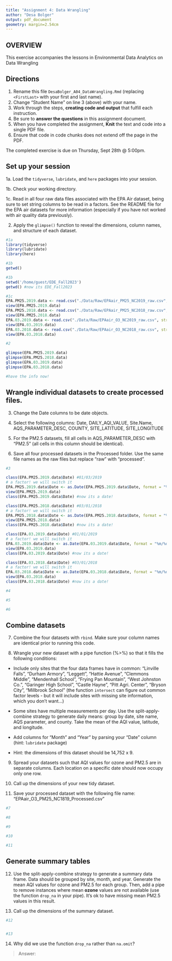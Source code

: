 ```yaml
---
title: "Assignment 4: Data Wrangling"
author: "Desa Bolger"
output: pdf_document
geometry: margin=2.54cm
---
```


## OVERVIEW

This exercise accompanies the lessons in Environmental Data Analytics on Data Wrangling 

## Directions

1. Rename this file `DesaBolger_A04_DataWrangling.Rmd` (replacing `<FirstLast>` with your first and last name).
2. Change "Student Name" on line 3 (above) with your name.
3. Work through the steps, **creating code and output** that fulfill each instruction.
4. Be sure to **answer the questions** in this assignment document.
5. When you have completed the assignment, **Knit** the text and code into a single PDF file.
6. Ensure that code in code chunks does not extend off the page in the PDF.

The completed exercise is due on Thursday, Sept 28th @ 5:00pm.

## Set up your session 

1a. Load the `tidyverse`,  `lubridate`, and `here` packages into your session.

1b. Check your working directory.

1c. Read in all four raw data files associated with the EPA Air dataset, being sure to set string columns to be read in a factors. See the README file for the EPA air datasets for more information (especially if you have not worked with air quality data previously). 

2. Apply the `glimpse()` function to reveal the dimensions, column names, and structure of each dataset. 

```r
#1a 
library(tidyverse)
library(lubridate)
library(here)

#1b 
getwd()
```


```r
#1b 
setwd('/home/guest/EDE_Fall2023')
getwd() #now its EDE_Fall2023

#1c
EPA.PM25.2019.data <- read.csv("./Data/Raw/EPAair_PM25_NC2019_raw.csv", stringsAsFactors = TRUE)
view(EPA.PM25.2019.data)
EPA.PM25.2018.data <- read.csv("./Data/Raw/EPAair_PM25_NC2018_raw.csv", stringsAsFactors = TRUE)
view(EPA.PM25.2018.data)
EPA.03.2019.data <- read.csv("./Data/Raw/EPAair_O3_NC2019_raw.csv", stringsAsFactors = TRUE)
view(EPA.03.2019.data)
EPA.03.2018.data <- read.csv("./Data/Raw/EPAair_O3_NC2018_raw.csv", stringsAsFactors = TRUE)
view(EPA.03.2018.data)

#2 

glimpse(EPA.PM25.2019.data)
glimpse(EPA.PM25.2018.data)
glimpse(EPA.03.2019.data)
glimpse(EPA.03.2018.data)

#have the info now!
```


## Wrangle individual datasets to create processed files.

3. Change the Date columns to be date objects.

4. Select the following columns: Date, DAILY_AQI_VALUE, Site.Name, AQS_PARAMETER_DESC, COUNTY, SITE_LATITUDE, SITE_LONGITUDE

5. For the PM2.5 datasets, fill all cells in AQS_PARAMETER_DESC with "PM2.5" (all cells in this column should be identical).

6. Save all four processed datasets in the Processed folder. Use the same file names as the raw files but replace "raw" with "processed".

```r
#3

class(EPA.PM25.2019.data$Date) #01/03/2019
# a factor! we will switch it
EPA.PM25.2019.data$Date <- as.Date(EPA.PM25.2019.data$Date, format = "%m/%d/%Y")
view(EPA.PM25.2019.data)
class(EPA.PM25.2019.data$Date) #now its a date!

class(EPA.PM25.2018.data$Date) #03/01/2018
# a factor! we will switch it
EPA.PM25.2018.data$Date <- as.Date(EPA.PM25.2018.data$Date, format = "%m/%d/%Y")
view(EPA.PM25.2018.data)
class(EPA.PM25.2018.data$Date) #now its a date!

class(EPA.03.2019.data$Date) #01/01/2019
# a factor! we will switch it
EPA.03.2019.data$Date <- as.Date(EPA.03.2019.data$Date, format = "%m/%d/%Y")
view(EPA.03.2019.data)
class(EPA.03.2019.data$Date) #now its a date!

class(EPA.03.2018.data$Date) #03/01/2018
# a factor! we will switch it
EPA.03.2018.data$Date <- as.Date(EPA.03.2018.data$Date, format = "%m/%d/%Y")
view(EPA.03.2018.data)
class(EPA.03.2018.data$Date) #now its a date!

#4

#5

#6

```


## Combine datasets

7. Combine the four datasets with `rbind`. Make sure your column names are identical prior to running this code.

8. Wrangle your new dataset with a pipe function (%>%) so that it fills the following conditions: 

  * Include only sites that the four data frames have in common: "Linville Falls", "Durham Armory", "Leggett", "Hattie Avenue", "Clemmons Middle", "Mendenhall School", "Frying Pan Mountain", "West Johnston Co.", "Garinger High School", "Castle Hayne", "Pitt Agri. Center", "Bryson City", "Millbrook School" (the function `intersect` can figure out common factor levels - but it will include sites with missing site information, which you don't want...) 

  * Some sites have multiple measurements per day. Use the split-apply-combine strategy to generate daily means: group by date, site name, AQS parameter, and county. Take the mean of the AQI value, latitude, and longitude.
  
  * Add columns for "Month" and "Year" by parsing your "Date" column (hint: `lubridate` package)
  
  * Hint: the dimensions of this dataset should be 14,752 x 9.

9. Spread your datasets such that AQI values for ozone and PM2.5 are in separate columns. Each location on a specific date should now occupy only one row.

10. Call up the dimensions of your new tidy dataset.

11. Save your processed dataset with the following file name: "EPAair_O3_PM25_NC1819_Processed.csv"

```r
#7 

#8 

#9

#10

#11

```


## Generate summary tables

12. Use the split-apply-combine strategy to generate a summary data frame. Data should be grouped by site, month, and year. Generate the mean AQI values for ozone and PM2.5 for each group. Then, add a pipe to remove instances where mean **ozone** values are not available (use the function `drop_na` in your pipe). It's ok to have missing mean PM2.5 values in this result. 

13. Call up the dimensions of the summary dataset.

```r

#12


#13


```

14. Why did we use the function `drop_na` rather than `na.omit`?

> Answer: 
